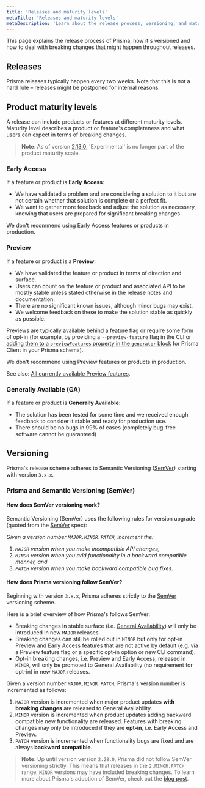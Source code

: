 ```yaml
---
title: 'Releases and maturity levels'
metaTitle: 'Releases and maturity levels'
metaDescription: 'Learn about the release process, versioning, and maturity of Prisma components and how to deal with breaking changes that might happen throughout releases.'
---
```


<TopBlock>

This page explains the release process of Prisma, how it's versioned and how to deal with breaking changes that might happen throughout releases.

</TopBlock>

## Releases

Prisma releases typically happen every two weeks. Note that this is _not_ a hard rule – releases might be postponed for internal reasons.

## Product maturity levels

A release can include products or features at different maturity levels. Maturity level describes a product or feature's completeness and what users can expect in terms of breaking changes.

> **Note**: As of version [2.13.0](https://github.com/prisma/prisma/releases/2.13.0), 'Experimental' is no longer part of the product maturity scale.

### Early Access

If a feature or product is **Early Access**:

- We have validated a problem and are considering a solution to it but are not certain whether that solution is complete or a perfect fit.
- We want to gather more feedback and adjust the solution as necessary, knowing that users are prepared for significant breaking changes

We don't recommend using Early Access features or products in production.

### Preview

If a feature or product is a **Preview**:

- We have validated the feature or product in terms of direction and surface.
- Users can count on the feature or product and associated API to be mostly stable unless stated otherwise in the release notes and documentation.
- There are no significant known issues, although minor bugs may exist.
- We welcome feedback on these to make the solution stable as quickly as possible.

Previews are typically available behind a feature flag or require some form of opt-in (for example, by providing a `--preview-feature` flag in the CLI or [adding them to a `previewFeatures` property in the `generator` block](../../concepts/components/preview-features/cli-preview-features/) for Prisma Client in your Prisma schema).

We don't recommend using Preview features or products in production.

See also: [All currently available Preview features](../../concepts/components/preview-features).

### Generally Available (GA)

If a feature or product is **Generally Available**:

- The solution has been tested for some time and we received enough feedback to consider it stable and ready for production use.
- There should be no bugs in 99% of cases (completely bug-free software cannot be guaranteed)

## Versioning

Prisma's release scheme adheres to Semantic Versioning ([SemVer](https://semver.org/)) starting with version `3.x.x`.

### Prisma and Semantic Versioning (SemVer)

#### How does SemVer versioning work?

Semantic Versioning (SemVer) uses the following rules for version upgrade (quoted from the [SemVer](https://semver.org/) spec):

_Given a version number `MAJOR.MINOR.PATCH`, increment the:_

1. _`MAJOR` version when you make incompatible API changes,_
1. _`MINOR` version when you add functionality in a backward compatible manner, and_
1. _`PATCH` version when you make backward compatible bug fixes._

#### How does Prisma versioning follow SemVer?

Beginning with version `3.x.x`, Prisma adheres strictly to the [SemVer](https://semver.org/) versioning scheme.

Here is a brief overview of how Prisma's follows SemVer:

- Breaking changes in stable surface (i.e. [General Availability](https://www.prisma.io/docs/about/releases#generally-available-ga)) will only be introduced in new `MAJOR` releases.
- Breaking changes can still be rolled out in `MINOR` but only for opt-in Preview and Early Access features that are not active by default (e.g. via a Preview feature flag or a specific opt-in option or new CLI command).
- Opt-in breaking changes, i.e. Preview and Early Access, released in `MINOR`, will only be promoted to General Availability (no requirement for opt-in) in new `MAJOR` releases.

Given a version number `MAJOR.MINOR.PATCH`, Prisma's version number is incremented as follows:

1. `MAJOR` version is incremented when major product updates **with breaking changes** are released to General Availability.
1. `MINOR` version is incremented when product updates adding backward compatible new functionality are released. Features with breaking changes may only be introduced if they are **opt-in**, i.e. Early Access and Preview.
1. `PATCH` version is incremented when functionality bugs are fixed and are always **backward compatible**.

> **Note:** Up until version version `2.28.0`, Prisma did not follow SemVer versioning strictly. This means that releases in the `2.MINOR.PATCH` range, `MINOR` versions may have included breaking changes. To learn more about Prisma's adoption of SemVer, check out the [blog post](https://www.prisma.io/blog/prisma-adopts-semver-strictly).
